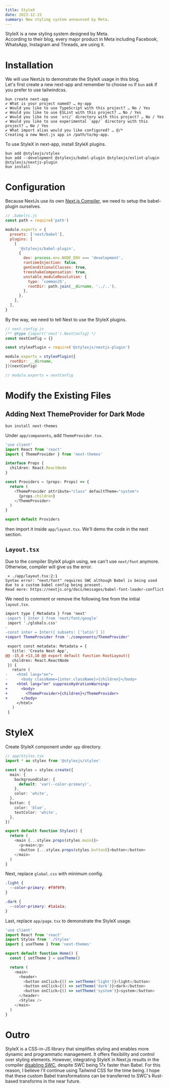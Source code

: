 ```yaml
---
title: StyleX
date: 2023-12-15
summary: New styling system announced by Meta.
---
```


StyleX is a new styling system designed by Meta.  
According to their blog, every major product in Meta including Facebook, WhatsApp, Instagram and Threads, are using it.

# Installation

We will use NextJs to demonstrate the StyleX usage in this blog.  
Let's first create a new next-app and remember to choose `no` if `bun` ask if you prefer to use tailwindcss.

```shell
bun create next-app
✔ What is your project named? … my-app
✔ Would you like to use TypeScript with this project? … No / Yes
✔ Would you like to use ESLint with this project? … No / Yes
✔ Would you like to use `src/` directory with this project? … No / Yes
✔ Would you like to use experimental `app/` directory with this project? … No / Yes
✔ What import alias would you like configured? … @/*
Creating a new Next.js app in /path/to/my-app.
```

To use StyleX in next-app, install StyleX plugins.

```shell
bun add @stylexjs/stylex
bun add --development @stylexjs/babel-plugin @stylexjs/eslint-plugin @stylexjs/nextjs-plugin
bun install
```

# Configuration

Because NextJs use its own [Next.js Compiler](https://nextjs.org/docs/architecture/nextjs-compiler), we need to setup the babel-plugin ourselves.

```javascript
// .babelrc.js
const path = require('path')

module.exports = {
  presets: ['next/babel'],
  plugins: [
    [
      '@stylexjs/babel-plugin',
      {
        dev: process.env.NODE_ENV === 'development',
        runtimeInjection: false,
        genConditionalClasses: true,
        treeshakeCompensation: true,
        unstable_moduleResolution: {
          type: 'commonJS',
          rootDir: path.join(__dirname, '../..'),
        },
      },
    ],
  ],
}
```

By the way, we need to tell Next to use the StyleX plugins.

```javascript
// next.config.js
/** @type {import('next').NextConfig} */
const nextConfig = {}

const stylexPlugin = require('@stylexjs/nextjs-plugin')

module.exports = stylexPlugin({
  rootDir: __dirname,
})(nextConfig)

// module.exports = nextConfig
```

# Modify the Existing Files

## Adding Next ThemeProvider for Dark Mode

```shell
bun install next-themes
```

Under `app/components`, add `ThemeProvider.tsx`.

```TypeScript
'use client'
import React from 'react'
import { ThemeProvider } from 'next-themes'

interface Props {
  children: React.ReactNode
}

const Providers = (props: Props) => {
  return (
    <ThemeProvider attribute="class" defaultTheme="system">
      {props.children}
    </ThemeProvider>
  )
}

export default Providers
```

then import it inside `app/layout.tsx`. We'll demo the code in the next section.

## `Layout.tsx`

Due to the compiler StyleX plugin using, we can't use `next/font` anymore. Otherwise, compiler will give us the error.

```shell
 ⨯ ./app/layout.tsx:2:1
Syntax error: "next/font" requires SWC although Babel is being used due to a custom babel config being present.
Read more: https://nextjs.org/docs/messages/babel-font-loader-conflict
```

We need to comment or remove the following line from the initial `layout.tsx`.

```diff
import type { Metadata } from 'next'
-import { Inter } from 'next/font/google'
 import './globals.css'
-
-const inter = Inter({ subsets: ['latin'] })
+import ThemeProvider from './components/ThemeProvider'

 export const metadata: Metadata = {
   title: 'Create Next App',
@@ -15,8 +13,10 @@ export default function RootLayout({
   children: React.ReactNode
 }) {
   return (
-    <html lang="en">
-      <body className={inter.className}>{children}</body>
+    <html lang="en" suppressHydrationWarning>
+      <body>
+        <ThemeProvider>{children}</ThemeProvider>
+      </body>
     </html>
   )
 }
```

# StyleX

Create StyleX component under `app` directory.

```typescript
// app/Stylex.tsx
import * as stylex from '@stylexjs/stylex'

const styles = stylex.create({
  main: {
    backgroundColor: {
      default: 'var(--color-primary)',
    },
    color: 'white',
  },
  button: {
    color: 'blue',
    textColor: 'white',
  },
})

export default function Stylex() {
  return (
    <main {...stylex.props(styles.main)}>
      <p>main</p>
      <button {...stylex.props(styles.button)}>button</button>
    </main>
  )
}
```

Next, replace `global.css` with minimum config.

```css
.light {
  --color-primary: #f9f9f9;
}

.dark {
  --color-primary: #1a1a1a;
}
```

Last, replace `app/page.tsx` to demonstrate the StyleX usage.

```typescript
'use client'
import React from 'react'
import Stylex from './Stylex'
import { useTheme } from 'next-themes'

export default function Home() {
  const { setTheme } = useTheme()

  return (
    <main>
      <header>
        <button onClick={() => setTheme('light')}>light</button>
        <button onClick={() => setTheme('dark')}>dark</button>
        <button onClick={() => setTheme('system')}>system</button>
      </header>
      <Stylex />
    </main>
  )
}
```

# Outro

StyleX is a CSS-in-JS library that simplifies styling and enables more dynamic and programmatic management.
It offers flexibility and control over styling elements.
However, integrating StyleX in Next.js results in the compiler [disabling SWC](https://nextjs.org/docs/messages/swc-disabled), despite SWC being 17x faster than Babel.
For this reason, I believe I'll continue using Tailwind CSS for the time being.
I hope that these custom Babel transformations can be transferred to SWC's Rust-based transforms in the near future.
